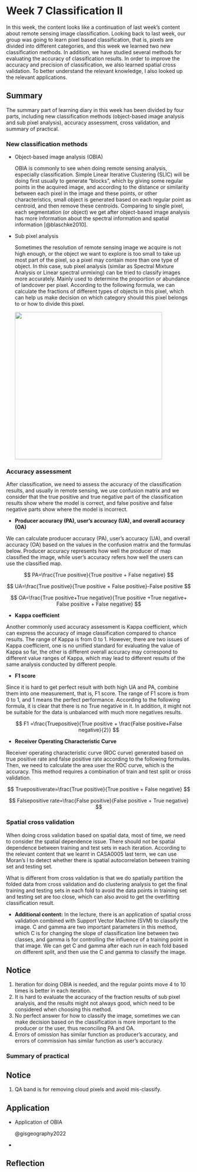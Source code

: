 # Week 7 Classification II

In this week, the content looks like a continuation of last week's content about remote sensing image classification. Looking back to last week, our group was going to learn pixel based classification, that is, pixels are divided into different categories, and this week we learned two new classification methods. In addition, we have studied several methods for evaluating the accuracy of classification results. In order to improve the accuracy and precision of classification, we also learned spatial cross validation. To better understand the relevant knowledge, I also looked up the relevant applications.

## Summary

The summary part of learning diary in this week has been divided by four parts, including new classification methods (object-based image analysis and sub pixel analysis), accuracy assessment, cross validation, and summary of practical.

### New classification methods

-   Object-based image analysis (OBIA)

    OBIA is commonly to see when doing remote sensing analysis, especially classification. Simple Linear Iterative Clustering (SLIC) will be doing first usually to generate "blocks", which by giving some regular points in the acquired image, and according to the distance or similarity between each pixel in the image and these points, or other characteristics, small object is generated based on each regular point as centroid, and then remove these centroids. Comparing to single pixel, each segmentation (or object) we get after object-based image analysis has more information about the spectral information and spatial information [@blaschke2010].

-   Sub pixel analysis

    Sometimes the resolution of remote sensing image we acquire is not high enough, or the object we want to explore is too small to take up most part of the pixel, so a pixel may contain more than one type of object. In this case, sub pixel analysis (similar as Spectral Mixture Analysis or Linear spectral unmixing) can be tried to classify images more accurately. Mainly used to determine the proportion or abundance of landcover per pixel. According to the following formula, we can calculate the fractions of different types of objects in this pixel, which can help us make decision on which category should this pixel belongs to or how to divide this pixel.

    ![](week7_summary_sub_1.png){width="400"}

### Accuracy assessment

After classification, we need to assess the accuracy of the classification results, and usually in remote sensing, we use confusion matrix and we consider that the true positive and true negative part of the classification results show where the model is correct, and false positive and false negative parts show where the model is incorrect.

-   **Producer accuracy (PA), user's accuracy (UA), and overall accuracy (OA)**

We can calculate producer accuracy (PA), user's accuracy (UA), and overall accuracy (OA) based on the values in the confusion matrix and the formulas below. Producer accuracy represents how well the producer of map classified the image, while user's accuracy refers how well the users can use the classified map.

$$
PA=\frac{True positive}{True positive + False negative}
$$

$$
UA=\frac{True positive}{True positive + False positive}-False positive
$$

$$
OA=\frac{True positive+True negative}{True positive +True negative+ False positive + False negative}
$$

-   **Kappa coefficient**

Another commonly used accuracy assessment is Kappa coefficient, which can express the accuracy of image classification compared to chance results. The range of Kappa is from 0 to 1. However, there are two issues of Kappa coefficient, one is no unified standard for evaluating the value of Kappa so far, the other is different overall accuracy may correspond to different value ranges of Kappa, which may lead to different results of the same analysis conducted by different people.

-   **F1 score**

Since it is hard to get perfect result with both high UA and PA, combine them into one measurement, that is, F1 score. The range of F1 score is from 0 to 1, and 1 means the perfect performance. According to the following formula, it is clear that there is no True negative in it. In addition, it might not be suitable for the data is unbalanced with much more negatives results.

$$
F1 =\frac{Truepositive}{True positive + \frac{False positive+False negative}{2}}
$$

-   **Receiver Operating Characteristic Curve**

Receiver operating characteristic curve (ROC curve) generated based on true positive rate and false positive rate according to the following formulas. Then, we need to calculate the area user the ROC curve, which is the accuracy. This method requires a combination of train and test split or cross validation.

$$
Truepositiverate=\frac{True positive}{True positive + False negative}
$$

$$
Falsepositive rate=\frac{False positive}{False positive + True negative}
$$

### Spatial cross validation

When doing cross validation based on spatial data, most of time, we need to consider the spatial dependence issue. There should not be spatial dependence between training and test sets in each iteration. According to the relevant content that we learnt in CASA0005 last term, we can use Moran's I to detect whether there is spatial autocorrelation between training set and testing set.

What is different from cross validation is that we do spatially partition the folded data from cross validation and do clustering analysis to get the final training and testing sets in each fold to avoid the data points in training set and testing set are too close, which can also avoid to get the overfitting classification result.

-   **Additional content:** In the lecture, there is an application of spatial cross validation combined with Support Vector Machine (SVM) to classify the image. C and gamma are two important parameters in this method, which C is for changing the slope of classification line between two classes, and gamma is for controlling the influence of a training point in that image. We can get C and gamma after each run in each fold based on different split, and then use the C and gamma to classify the image.

::: {.callout-note appearance="simple"}
## Notice

1.  Iteration for doing OBIA is needed, and the regular points move 4 to 10 times is better in each iteration.
2.  It is hard to evaluate the accuracy of the fraction results of sub pixel analysis, and the results might not always good, which need to be considered when choosing this method.
3.  No perfect answer for how to classify the image, sometimes we can make decision based on the classification is more important to the producer or the user, thus reconciling PA and OA.
4.  Errors of omission has similar function as producer's accuracy, and errors of commission has similar function as user's accuracy.
:::

### Summary of practical

::: {.callout-note appearance="simple"}
## Notice

1.  QA band is for removing cloud pixels and avoid mis-classify.
:::

## Application

-   Application of OBIA

    @gisgeography2022

-   

## Reflection
